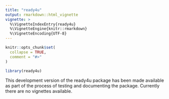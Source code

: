 ```yaml
---
title: "ready4u"
output: rmarkdown::html_vignette
vignette: >
  %\VignetteIndexEntry{ready4u}
  %\VignetteEngine{knitr::rmarkdown}
  %\VignetteEncoding{UTF-8}
---
```


```r
knitr::opts_chunk$set(
  collapse = TRUE,
  comment = "#>"
)
```

```r
library(ready4u)
```
This development version of the ready4u package has been made available as part of the process of testing and documenting the package. Currently there are no vignettes available.
